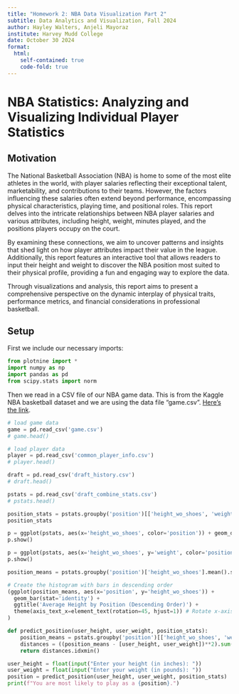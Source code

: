 ```yaml
---
title: "Homework 2: NBA Data Visualization Part 2"
subtitle: Data Analytics and Visualization, Fall 2024
author: Hayley Walters, Anjeli Mayoraz
institute: Harvey Mudd College
date: October 30 2024
format: 
  html:
    self-contained: true
    code-fold: true
---
```


# NBA Statistics: Analyzing and Visualizing Individual Player Statistics

## Motivation

The National Basketball Association (NBA) is home to some of the most elite athletes in the world, with player salaries reflecting their exceptional talent, marketability, and contributions to their teams. However, the factors influencing these salaries often extend beyond performance, encompassing physical characteristics, playing time, and positional roles. This report delves into the intricate relationships between NBA player salaries and various attributes, including height, weight, minutes played, and the positions players occupy on the court.

By examining these connections, we aim to uncover patterns and insights that shed light on how player attributes impact their value in the league. Additionally, this report features an interactive tool that allows readers to input their height and weight to discover the NBA position most suited to their physical profile, providing a fun and engaging way to explore the data.

Through visualizations and analysis, this report aims to present a comprehensive perspective on the dynamic interplay of physical traits, performance metrics, and financial considerations in professional basketball.

## Setup

First we include our necessary imports:

```python
from plotnine import *
import numpy as np
import pandas as pd
from scipy.stats import norm
```

Then we read in a CSV file of our NBA game data. This is from the Kaggle NBA basketball dataset and we are using the data file "game.csv". [Here's the link](https://www.kaggle.com/datasets/wyattowalsh/basketball).


```python
# load game data
game = pd.read_csv('game.csv')
# game.head()
```

```python
# load player data
player = pd.read_csv('common_player_info.csv')
# player.head()
```

```python
draft = pd.read_csv('draft_history.csv')
# draft.head()
```
```python
pstats = pd.read_csv('draft_combine_stats.csv')
# pstats.head()
```

```python
position_stats = pstats.groupby('position')[['height_wo_shoes', 'weight']].describe()
position_stats
```

```python
p = ggplot(pstats, aes(x='height_wo_shoes', color='position')) + geom_density() + ggtitle('Height Distribution by Position')
p.show()
```

```python
p = ggplot(pstats, aes(x='height_wo_shoes', y='weight', color='position')) + geom_point() + ggtitle('Player Characteristics by Position')
p.show()
```

```python
position_means = pstats.groupby('position')['height_wo_shoes'].mean().sort_values(ascending=False).reset_index()

# Create the histogram with bars in descending order
(ggplot(position_means, aes(x='position', y='height_wo_shoes')) +
  geom_bar(stat='identity') +
  ggtitle('Average Height by Position (Descending Order)') +
  theme(axis_text_x=element_text(rotation=45, hjust=1)) # Rotate x-axis labels for better readability
)
```


```python
def predict_position(user_height, user_weight, position_stats):
    position_means = pstats.groupby('position')[['height_wo_shoes', 'weight']].mean()
    distances = ((position_means - [user_height, user_weight])**2).sum(axis=1).pow(0.5)
    return distances.idxmin()
```

```python
user_height = float(input("Enter your height (in inches): "))
user_weight = float(input("Enter your weight (in pounds): "))
position = predict_position(user_height, user_weight, position_stats)
print(f"You are most likely to play as a {position}.")
```

<!-- 
Next we will drop all rows of this dataset that are missing data
```python
game_cleaned = game.dropna()
```

We are only interested in the Laker's game data. We will exclude all rows except for the Lakers:

```python
lakers = game_cleaned[(game_cleaned['team_name_home'] == 'Los Angeles Lakers') | (game_cleaned['team_name_away'] == 'Los Angeles Lakers')]
lakers.head()
```

The variables that we will use in this report are `team_name_home` (str), `team_name_away` (str), `game_date` (date), `pts_home` (int), `pts_away` (int), and `season_type` (str).

## First Visualization - Yearly Points Analysis: Lakers' Performance Across Season Types

Now we will visualize the performance of the Lakers in all recorded games. We visualize below the points the Lakers score per-game year by year. We can also compare the performance by season type: whether the Lakers played in the Playoffs, Pre Season, or the Regular Season.

```python
lakers_year_points = lakers[['game_date', 'pts_home', 'pts_away', 'team_name_home', 'team_name_away', 'season_type']].copy()

lakers_year_points['year'] = pd.to_datetime(lakers_year_points['game_date']).dt.year

lakers_year_points['lakers_pts'] = np.where(lakers_year_points['team_name_home'] == 'Los Angeles Lakers', lakers_year_points['pts_home'], lakers_year_points['pts_away'])

p = (ggplot(lakers_year_points, aes(x='year', y='lakers_pts', color='season_type'))
     + geom_point(alpha=0.6)
     + labs(x='Year', y='Lakers Points', color='Season Type',
            title='Relationship Between Year and Lakers Points by Season Type'))

p.show()
```

The graph illustrates that the Lakers' performance has remained relatively consistent over the years, regardless of the season type. Notably, there is a slight decline in their average points scored per game from 1985 to 2000. Additionally, the graph provides insights into the number of games the Lakers have played, highlighting the introduction of Pre-Season games around the mid-2000s. This context allows for a clearer comparison of the ratios of Pre-Season and Playoff games to Regular Season games. The data shows that Regular Season games significantly outnumber both Pre-Season and Playoff games, with the Lakers participating in 2,944 Regular Season games, 377 Playoff games, and 109 Pre-Season games.

This visualization employs three variables from our dataset: the year a game was played (interval), the number of points scored (interval), and the type of season (nominal).

The next plot below visualizes the average points scored by the Lakers each year, categorized by season type. 

```python
lakers_yearly_avg_pts = lakers_year_points.groupby(['year', 'season_type'])['lakers_pts'].mean().reset_index()

p = (ggplot(lakers_yearly_avg_pts, aes(x='year', y='lakers_pts', color='season_type'))
     + geom_line()
     + labs(x='Year', y='Average Lakers Points', color='Season Type',
            title='Average Lakers Points Per Year by Season Type')
     
     )


p.show()
```

This plot effectively highlights the trends in average points scored per game around the 2000s, particularly when compared to games played before 1990. It also clearly illustrates the variability in average points scored. From the visualization, we can conclude that the Lakers’ performance is consistent across different season types, with annual average points typically ranging between 90 and 120, though with notable fluctuations.

The visualization was created by aggregating the data, grouping it by season type, and calculating the yearly mean. It incorporates two interval variables and one nominal variable.

Here is another visualization that illustrates the points scored by the Lakers based on the season type alone:


```python
p = (ggplot(lakers_year_points, aes(x='season_type', y='lakers_pts', fill='season_type'))
     + geom_boxplot()
     + labs(x='Season Type', y='Lakers Points', fill='Season Type',
            title='Lakers Points by Season Type')
     + scale_fill_manual(values=['#000000', '#552583', '#FDB927']) 
     )

p.show()
```

This plot allows for a clearer comparison of the Lakers' performance across different season types. It reveals that the average points scored during the Regular Season are higher than those in both the Pre-Season and Playoffs. While the differences in performance among these seasons are relatively small and not statistically significant, it appears that the Lakers tend to perform the weakest during the Pre-Season compared to their Regular Season performance. This insight may be valuable for predicting the Lakers' outcomes in future Pre-Season games.



## Second Visualization - Lakers Points Versus Opponent Points

We were particularly curious about the relationship between the points scored by the Lakers and those scored by their opponents. If these two variables are not related, it would suggest that the points scored by each team are uniformly distributed and equally likely. Conversely, if there is a relationship, we might infer the Lakers' scoring based on their opponents' performance. This insight could have implications for sports betting, as certain scoring pairs may be more likely than others.

To explore this, we first plotted the distribution of points scored by both teams:

```python
lakers_points = lakers[['pts_home', 'pts_away']].copy()

lakers_points['lakers_pts'] = np.where(lakers['team_name_home'] == 'Los Angeles Lakers', lakers_points['pts_home'], lakers_points['pts_away'])
lakers_points['opponent_pts'] = np.where(lakers['team_name_home'] == 'Los Angeles Lakers', lakers_points['pts_away'], lakers_points['pts_home'])

p = (ggplot(lakers_points, aes(x='lakers_pts', y='opponent_pts'))
     + geom_bin2d()
     + labs(x='Lakers Points', y='Opponent Points',
            title='Density Plot: Lakers Points vs. Opponent Points'))

p.show()
```

Next we calculated the correlation between the two variables:

```python
correlation = lakers_points['lakers_pts'].corr(lakers_points['opponent_pts'])
print(f"Correlation between Lakers points and opponent points: {correlation}")
```

The analysis reveals a slight positive correlation between the points scored by the Lakers and those scored by their opponents. This indicates that when opponents score more, the Lakers are likely to score higher as well.

## Conclusion

In conclusion, our analysis of the Los Angeles Lakers' performance through various visualizations has provided valuable insights into their historical game statistics. By examining the points scored over the years and across different season types, we observed consistent trends, including a notable decrease in points from 1985 to 2000 and variability in average scores, particularly around the 2000s. The comparative box plots revealed that while the Lakers perform best in the Regular Season, the differences between season types were marginal. Furthermore, our exploration of the relationship between the points scored by the Lakers and their opponents indicated a slight positive correlation, suggesting that understanding opponent performance may aid in predicting future outcomes. This analysis not only enriches our understanding of the Lakers' dynamics but also serves as a resource for fans, analysts, and sports bettors seeking to navigate the complexities of basketball performance metrics. -->